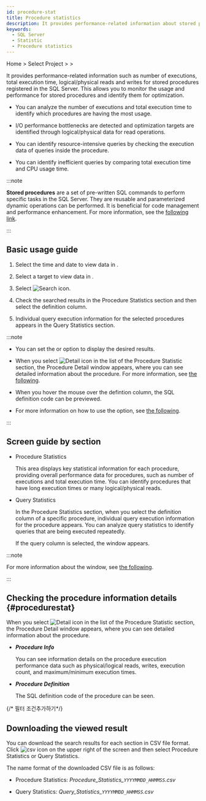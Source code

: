 ```yaml
---
id: procedure-stat
title: Procedure statistics
description: It provides performance-related information about stored procedures registered in the SQL Server.
keywords:
  - SQL Server
  - Statistic
  - Procedure statistics
---
```


Home &gt; Select Project &gt; <Cmdname sid="side_reportStat" className="uitext" /> &gt; <Cmdname sid="side_dbProcedureStat" className="uitext" />

It provides performance-related information such as number of executions, total execution time, logical/physical reads and writes for stored procedures registered in the SQL Server. This allows you to monitor the usage and performance for stored procedures and identify them for optimization.

- You can analyze the number of executions and total execution time to identify which procedures are having the most usage.

- I/O performance bottlenecks are detected and optimization targets are identified through logical/physical data for read operations.

- You can identify resource-intensive queries by checking the execution data of queries inside the procedure.

- You can identify inefficient queries by comparing total execution time and CPU usage time.

:::note

**Stored procedures** are a set of pre-written SQL commands to perform specific tasks in the SQL Server. They are reusable and parameterized dynamic operations can be performed. It is beneficial for code management and performance enhancement. For more information, see the [following link](https://learn.microsoft.com/sql/relational-databases/stored-procedures/stored-procedures-database-engine?view=sql-server-ver16).

:::

## Basic usage guide

1. Select the time and date to view data in <Cmdname sid="time" className="uitext" />.

2. Select a target to view data in <Cmdname sid="instance" className="uitext" />.

3. Select ![Search icon](/img/ico-btn-search.png).

4. Check the searched results in the <UI>Procedure Statistics</UI> section and then select the <UI>definition</UI> column.

   <ImgLang img="db-procedure-stat-mssql.png" desc="Procedure statistics" className="width-800" />

5. Individual query execution information for the selected procedures appears in the <UI>Query Statistics</UI> section.

:::note

- You can set the <Cmdname sid="TTL07772" className="uitext" /> or <Cmdname sid="TTL07773" className="uitext" /> option to display the desired results.

- When you select ![Detail icon](/img/ico-detail-view.svg) in the list of the <UI>Procedure Statistic</UI> section, the <UI>Procedure Detail</UI> window appears, where you can see detailed information about the procedure. For more information, see [the following](#procedurestat).

- When you hover the mouse over the <UI>defintion</UI> column, the SQL definition code can be previewed.

- For more information on how to use the <Cmdname sid="time" className="uitext" /> option, see [the following](usage-ui#timeselector).

:::

## Screen guide by section

- <UI>Procedure Statistics</UI>

  This area displays key statistical information for each procedure, providing overall performance data for procedures, such as number of executions and total execution time. You can identify procedures that have long execution times or many logical/physical reads.

- <UI>Query Statistics</UI>

  In the <UI>Procedure Statistics</UI> section, when you select the <UI>definition</UI> column of a specific procedure, individual query execution information for the procedure appears. You can analyze query statistics to identify queries that are being executed repeatedly.

  <ImgLang img="db-procedure-stat-mssql.png" desc="Procedure statistics" />

  If the <UI>query</UI> column is selected, the <Cmdname sid="TTL06224" className="uitext" /> window appears.

  <ImgLang img="db-sql-details-mssql.png" desc="SQL detail" />

:::note

For more information about the <Cmdname sid="TTL06224" className="uitext" /> window, see [the following](stat#querydetails).

:::

## Checking the procedure information details {#procedurestat}

When you select ![Detail icon](/img/ico-detail-view.svg) in the list of the <UI>Procedure Statistic</UI> section, the <UI>Procedure Detail</UI> window appears, where you can see detailed information about the procedure.

<ImgLang img="db-procedure-stat-details-mssql.png" desc="Procedure Detail" />

- ***Procedure Info***

  You can see information details on the procedure execution performance data such as physical/logical reads, writes, execution count, and maximum/minimum execution times. 

- ***Procedure Definition***

  The SQL definition code of the procedure can be seen.

{/* 필터 조건추가하기*/}

<Dbsqlfilter level={2} />

## Downloading the viewed result

You can download the search results for each section in CSV file format. Click ![csv icon](/img/ico-download.svg) on the upper right of the screen and then select <UI>Procedure Statistics</UI> or <UI>Query Statistics</UI>.

The name format of the downloaded CSV file is as follows:

- <UI>Procedure Statistics</UI>: *Procedure\_Statistics\_`YYYYMMDD_HHMMSS`.csv*

- <UI>Query Statistics</UI>: *Query\_Statistics\_`YYYYMMDD_HHMMSS`.csv*
